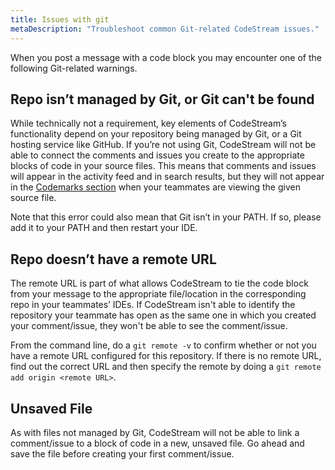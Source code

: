 ```yaml
---
title: Issues with git
metaDescription: "Troubleshoot common Git-related CodeStream issues."
---
```


When you post a message with a code block you may encounter one of the following
Git-related warnings.

## Repo isn’t managed by Git, or Git can't be found

While technically not a requirement, key elements of CodeStream’s functionality
depend on your repository being managed by Git, or a Git hosting service like
GitHub. If you’re not using Git, CodeStream will not be able to connect the
comments and issues you create to the appropriate blocks of code in your source
files. This means that comments and issues will appear in the activity feed and
in search results, but they will not appear in the [Codemarks
section](../features/codemarks-section) when your teammates are viewing the
given source file.

Note that this error could also mean that Git isn’t in your PATH. If so, please
add it to your PATH and then restart your IDE.

## Repo doesn’t have a remote URL

The remote URL is part of what allows CodeStream to tie the code block from your
message to the appropriate file/location in the corresponding repo in your
teammates’ IDEs. If CodeStream isn't able to identify the repository your
teammate has open as the same one in which you created your comment/issue, they
won't be able to see the comment/issue.

From the command line, do a `git remote -v` to confirm whether or not you have a
remote URL configured for this repository. If there is no remote URL, find out
the correct URL and then specify the remote by doing a `git remote add origin <remote URL>`.

## Unsaved File

As with files not managed by Git, CodeStream will not be able to link a
comment/issue to a block of code in a new, unsaved file. Go ahead and save the
file before creating your first comment/issue.